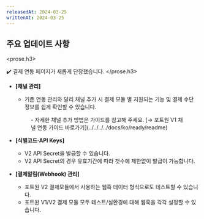 ```yaml
---
releasedAt: 2024-03-25
writtenAt: 2024-03-25
---
```




## 주요 업데이트 사항

<prose.h3>
  <Console />

  ✔️ 결제 연동 페이지가 새롭게 단장했습니다.
</prose.h3>

- **\[채널 관리]**
  - 기존 연동 관리와 달리 채널 추가 시 결제 모듈 별 지원되는 기능 및 결제 수단 정보를 쉽게 확인할 수 있습니다.
  <Figure src={Image1} />
  - 자세한 채널 추가 방법은 가이드를 참고해 주세요. [→ 포트원 V1 채널 연동 가이드 바로가기](../../../../docs/ko/ready/readme)

- **\[식별코드·API Keys]**
  - V2 API Secret을 발급할 수 있습니다.
  - V2 API Secret의 경우 유효기간에 따라 갯수에 제한없이 발급이 가능합니다.
  <Figure src={Image2} />

- **\[결제알림(Webhook) 관리]**
  - 포트원 V2 결제모듈에서 사용하는 웹훅 데이터 형식으로도 테스트할 수 있습니다.
  - 포트원 V1/V2 결제 모듈 모두 테스트/실환경에 대해 웹훅을 각각 설정할 수 있습니다.
  <Figure src={Image3} />
